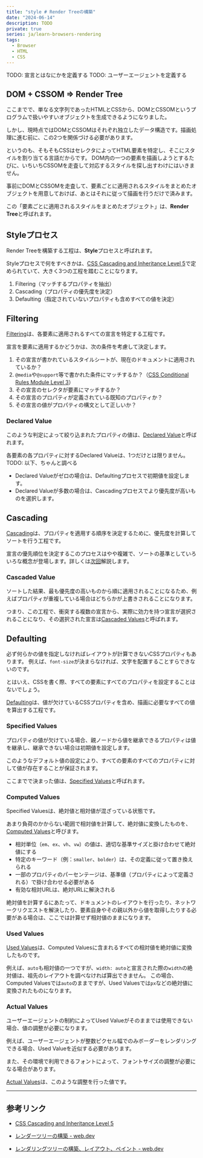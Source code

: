 ```yaml
---
title: "style # Render Treeの構築"
date: "2024-06-14"
description: TODO
private: true
series: ja/learn-browsers-rendering
tags:
  - Browser
  - HTML
  - CSS
---
```


TODO: 宣言とはなにかを定義する
TODO: ユーザーエージェントを定義する

## DOM + CSSOM => Render Tree

ここまでで、単なる文字列であったHTMLとCSSから、DOMとCSSOMというプログラムで扱いやすいオブジェクトを生成できるようになりました。

しかし、現時点ではDOMとCSSOMはそれぞれ独立したデータ構造です。描画処理に進む前に、この2つを関係づける必要があります。

というのも、そもそもCSSはセレクタによってHTML要素を特定し、そこにスタイルを割り当てる言語だからです。
DOM内の一つの要素を描画しようとするたびに、いちいちCSSOMを走査して対応するスタイルを探し出すわけにはいきません。

事前にDOMとCSSOMを走査して、要素ごとに適用されるスタイルをまとめたオブジェクトを用意しておけば、あとはそれに従って描画を行うだけで済みます。

この「要素ごとに適用されるスタイルをまとめたオブジェクト」は、**Render Tree**と呼ばれます。

## Styleプロセス

Render Treeを構築する工程は、**Style**プロセスと呼ばれます。

Styleプロセスで何をすべきかは、[CSS Cascading and Inheritance Level 5](https://www.w3.org/TR/css-cascade-5/)で定められていて、大きく3つの工程を踏むことになります。

1. Filtering（マッチするプロパティを抽出）
2. Cascading（プロパティの優先度を決定）
3. Defaulting（指定されていないプロパティも含めすべての値を決定）

## Filtering

[Filtering](https://www.w3.org/TR/css-cascade-5/#filtering)は、各要素に適用されるすべての宣言を特定する工程です。

宣言を要素に適用するかどうかは、次の条件を考慮して決定します。

1. その宣言が書かれているスタイルシートが、現在のドキュメントに適用されているか？
2. `@media`や`@support`等で書かれた条件にマッチするか？（[CSS Conditional Rules Module Level 3](https://www.w3.org/TR/css-conditional-3/)）
3. その宣言のセレクタが要素にマッチするか？
4. その宣言のプロパティが定義されている既知のプロパティか？
5. その宣言の値がプロパティの構文として正しいか？

### Declared Value

このような判定によって絞り込まれたプロパティの値は、[Declared Value](https://www.w3.org/TR/css-cascade-5/#declared)と呼ばれます。

各要素の各プロパティに対するDeclared Valueは、1つだけとは限りません。TODO: 以下、ちゃんと調べる

- Declared Valueがゼロの場合は、Defaultingプロセスで初期値を設定します。
- Declared Valueが多数の場合は、Cascadingプロセスでより優先度が高いものを選択します。

## Cascading

[Cascading](https://www.w3.org/TR/css-cascade-5/#cascading)は、プロパティを適用する順序を決定するために、優先度を計算してソートを行う工程です。

宣言の優先順位を決定するこのプロセスはやや複雑で、ソートの基準としていろいろな概念が登場します。詳しくは[次回](TODO:ページ作って内部リンク)解説します。

### Cascaded Value

ソートした結果、最も優先度の高いものから順に適用されることになるため、例えばプロパティが重複している場合はどちらかが上書きされることになります。

つまり、この工程で、衝突する複数の宣言から、実際に効力を持つ宣言が選択されることになり、その選択された宣言は[Cascaded Values](https://www.w3.org/TR/css-cascade-5/#cascaded)と呼ばれます。

## Defaulting

必ず何らかの値を指定しなければレイアウトが計算できないCSSプロパティもあります。
例えば、`font-size`が決まらなければ、文字を配置することすらできないのです。

とはいえ、CSSを書く際、すべての要素にすべてのプロパティを設定することはないでしょう。

[Defaulting](https://www.w3.org/TR/css-cascade-5/#defaulting)は、値が欠けているCSSプロパティを含め、描画に必要なすべての値を算出する工程です。

### Specified Values

プロパティの値が欠けている場合、親ノードから値を継承できるプロパティは値を継承し、継承できない場合は初期値を設定します。

このようなデフォルト値の設定により、すべての要素のすべてのプロパティに対して値が存在することが保証されます。

ここまでで決まった値は、[Specified Values](https://www.w3.org/TR/css-cascade-5/#specified)と呼ばれます。

### Computed Values

Specified Valuesは、絶対値と相対値が混ざっている状態です。

あまり負荷のかからない範囲で相対値を計算して、絶対値に変換したものを、[Computed Values](https://www.w3.org/TR/css-cascade-5/#computed)と呼びます。

- 相対単位（`em`、`ex`、`vh`、`vw`）の値は、適切な基準サイズと掛け合わせて絶対値にする
- 特定のキーワード（例：`smaller`、`bolder`）は、その定義に従って置き換えられる
- 一部のプロパティのパーセンテージは、基準値（プロパティによって定義される）で掛け合わせる必要がある
- 有効な相対URLは、絶対URLに解決される

絶対値を計算するにあたって、ドキュメントのレイアウトを行ったり、ネットワークリクエストを解決したり、要素自身やその親以外から値を取得したりする必要がある場合は、ここでは計算せず相対値のままになります。

### Used Values

[Used Values](https://www.w3.org/TR/css-cascade-5/#used)は、Computed Valuesに含まれるすべての相対値を絶対値に変換したものです。

例えば、`auto`も相対値の一つですが、`width: auto`と宣言された際の`width`の絶対値は、祖先のレイアウトを調べなければ算出できません。
この場合、Computed Valuesでは`auto`のままですが、Used Valuesでは`px`などの絶対値に変換されたものになります。

### Actual Values

ユーザーエージェントの制約によってUsed Valueがそのままでは使用できない場合、値の調整が必要になります。

例えば、ユーザーエージェントが整数ピクセル幅でのみボーダーをレンダリングできる場合、Used Valueを近似する必要があります。

また、その環境で利用できるフォントによって、フォントサイズの調整が必要になる場合があります。

[Actual Values](https://www.w3.org/TR/css-cascade-5/#actual)は、このような調整を行った値です。

---

## 参考リンク

- [CSS Cascading and Inheritance Level 5](https://www.w3.org/TR/css-cascade-5/)

- [レンダーツリーの構築 - web.dev](https://web.dev/articles/howbrowserswork?hl=ja#render_tree_construction)
- [レンダリングツリーの構築、レイアウト、ペイント - web.dev](https://web.dev/articles/critical-rendering-path/render-tree-construction?hl=ja)
